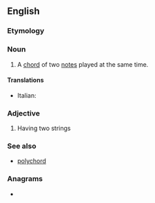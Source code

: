 ==English==

===Etymology===
{{prefix|en|bi|chord}}

===Noun===
{{en-noun}}

# {{lb|en|music}} A [[chord]] of two [[note]]s played at the same time.

====Translations====
{{trans-top|bichord}}
* Italian: {{t+|it|bicordo|m}}
{{trans-mid}}
{{trans-bottom}}

===Adjective===
{{en-adj|-}}

# {{lb|en|music|of a musical instrument}} Having two strings

===See also===
* [[polychord]]

===Anagrams===
* {{anagrams|en|a=bcdhior|Dobrich}}